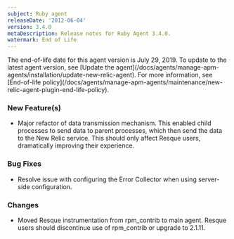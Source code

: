 ```yaml
---
subject: Ruby agent
releaseDate: '2012-06-04'
version: 3.4.0
metaDescription: Release notes for Ruby Agent 3.4.0.
watermark: End of Life
---
```


<Callout variant="important">
  The end-of-life date for this agent version is July 29, 2019. To update to the latest agent version, see [Update the agent](/docs/agents/manage-apm-agents/installation/update-new-relic-agent). For more information, see [End-of-life policy](/docs/agents/manage-apm-agents/maintenance/new-relic-agent-plugin-end-life-policy).
</Callout>

### New Feature(s)

* Major refactor of data transmission mechanism. This enabled child processes to send data to parent processes, which then send the data to the New Relic service. This should only affect Resque users, dramatically improving their experience.

### Bug Fixes

* Resolve issue with configuring the Error Collector when using server-side configuration.

### Changes

* Moved Resque instrumentation from rpm_contrib to main agent. Resque users should discontinue use of rpm_contrib or upgrade to 2.1.11.
